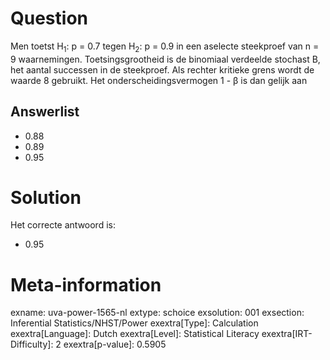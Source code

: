Question
========

Men toetst H~1~: p = 0.7 tegen H~2~: p = 0.9 in een aselecte steekproef
van n = 9 waarnemingen. Toetsingsgrootheid is de binomiaal verdeelde
stochast B, het aantal successen in de steekproef. Als rechter kritieke
grens wordt de waarde 8 gebruikt. Het onderscheidingsvermogen 1 - β is
dan gelijk aan

Answerlist
----------

* 0.88
* 0.89
* 0.95

Solution
========

Het correcte antwoord is: 

* 0.95

Meta-information
================
exname: uva-power-1565-nl
extype: schoice
exsolution: 001
exsection: Inferential Statistics/NHST/Power
exextra[Type]: Calculation
exextra[Language]: Dutch
exextra[Level]: Statistical Literacy
exextra[IRT-Difficulty]: 2
exextra[p-value]: 0.5905
